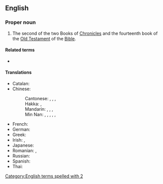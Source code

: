 {{book of the Bible|Books of Chronicles}}
==English==

===Proper noun===
{{en-proper noun}}

# {{lb|en|biblical}} The second of the two Books of [[Chronicles]] and the fourteenth book of the [[Old Testament]] of the [[Bible]].
#: {{syn|en|2 Chr|q1=abbreviation|2 Chron.|q2=abbreviation}}

====Related terms====
* {{l|en|1 Chronicles}}

====Translations====
{{trans-top|book of the Bible}}
* Catalan: {{t|ca|2 Cròniques}}
* Chinese:
*: Cantonese: {{t|yue|歷代志下|sc=Hani}}, {{t|yue|历代志下|tr=lik6 doi6 zi3 haa6|sc=Hani}}, {{t|yue|編年紀下|sc=Hani}}, {{t|yue|编年纪下|tr=pi1 nin4 gei2 haa6|sc=Hani}} {{qualifier|Catholic}}
*: Hakka: {{t|hak|歷代志下|sc=Hani}}, {{t|hak|历代志下|tr=Li̍t-thoi-chṳ Ha|sc=Hani}}
*: Mandarin: {{t+|cmn|歷代志下|sc=Hani}}, {{t+|cmn|历代志下|tr=Lìdàizhì Xià|sc=Hani}}, {{t|cmn|編年紀下|sc=Hani}}, {{t|cmn|编年纪下|tr=Biānniánjì Xià|sc=Hani}} {{qualifier|Catholic}}
*: Min Nan: {{t|nan|歷代志下|sc=Hani}}, {{t|nan|历代志下|tr=Le̍k-tāi-chì Hā|sc=Hani}}, {{t|nan|歷代志錄下卷|sc=Hani}}, {{t|nan|历代志录下卷|tr=Le̍k-tāi Chì-lio̍k Hā-koán|sc=Hani}}, {{t|nan|編年紀下|sc=Hani}}, {{t|nan|编年纪下|tr=Phian-liân-kí Hā|sc=Hani}} {{qualifier|Catholic}}
{{trans-mid}}
* French: {{t|fr|2 Chroniques|f}}
* German: {{t|de|2 Chronik}}
* Greek: {{t|el|Β' Παραλειπομένων}}
* Irish: {{t|ga|Dara Leabhar na gCroinicí|m}}, {{t|ga|2 Croinicí}}
* Japanese: {{t|ja|歴代志下|tr=rekidaishi ge|sc=Jpan}}
* Romanian: {{t|ro|2 Cronici}}, {{t|ro|Cartea a doua Paralipomena|f}}
* Russian: {{t|ru|Втора́я кни́га Паралипомено́н|f}}
* Spanish: {{t|es|2 Crónicas|f-p}}
* Thai: {{t|th|๒ พงศาวดาร}}
{{trans-bottom}}

[[Category:English terms spelled with 2]]